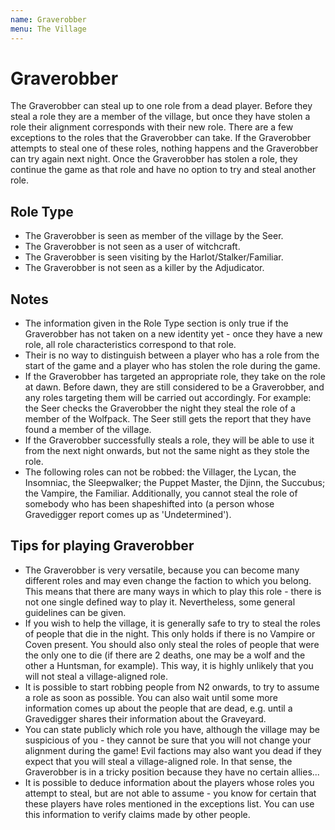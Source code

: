 ```yaml
---
name: Graverobber
menu: The Village
---
```


# Graverobber

The Graverobber can steal up to one role from a dead player. Before they
steal a role they are a member of the village, but once they have stolen
a role their alignment corresponds with their new role. There are a few
exceptions to the roles that the Graverobber can take. If the
Graverobber attempts to steal one of these roles, nothing happens and
the Graverobber can try again next night. Once the Graverobber has
stolen a role, they continue the game as that role and have no option to
try and steal another role.

## Role Type

  - The Graverobber is seen as member of the village by the Seer.
  - The Graverobber is not seen as a user of witchcraft.
  - The Graverobber is seen visiting by the Harlot/Stalker/Familiar.
  - The Graverobber is not seen as a killer by the Adjudicator.

## Notes

  - The information given in the Role Type section is only true if the
    Graverobber has not taken on a new identity yet - once they have a
    new role, all role characteristics correspond to that role.
  - Their is no way to distinguish between a player who has a role from
    the start of the game and a player who has stolen the role during
    the game.
  - If the Graverobber has targeted an appropriate role, they take on
    the role at dawn. Before dawn, they are still considered to be a
    Graverobber, and any roles targeting them will be carried out
    accordingly. For example: the Seer checks the Graverobber the night
    they steal the role of a member of the Wolfpack. The Seer still gets
    the report that they have found a member of the village.
  - If the Graverobber successfully steals a role, they will be able to
    use it from the next night onwards, but not the same night as they
    stole the role.
  - The following roles can not be robbed: the Villager, the Lycan, the
    Insomniac, the Sleepwalker; the Puppet Master, the Djinn, the
    Succubus; the Vampire, the Familiar. Additionally, you cannot steal
    the role of somebody who has been shapeshifted into (a person whose
    Gravedigger report comes up as 'Undetermined').

## Tips for playing Graverobber

  - The Graverobber is very versatile, because you can become many
    different roles and may even change the faction to which you belong.
    This means that there are many ways in which to play this role -
    there is not one single defined way to play it. Nevertheless, some
    general guidelines can be given.
  - If you wish to help the village, it is generally safe to try to
    steal the roles of people that die in the night. This only holds if
    there is no Vampire or Coven present. You should also only steal the
    roles of people that were the only one to die (if there are 2
    deaths, one may be a wolf and the other a Huntsman, for example).
    This way, it is highly unlikely that you will not steal a
    village-aligned role.
  - It is possible to start robbing people from N2 onwards, to try to
    assume a role as soon as possible. You can also wait until some more
    information comes up about the people that are dead, e.g. until a
    Gravedigger shares their information about the Graveyard.
  - You can state publicly which role you have, although the village may
    be suspicious of you - they cannot be sure that you will not change
    your alignment during the game\! Evil factions may also want you
    dead if they expect that you will steal a village-aligned role. In
    that sense, the Graverobber is in a tricky position because they
    have no certain allies...
  - It is possible to deduce information about the players whose roles
    you attempt to steal, but are not able to assume - you know for
    certain that these players have roles mentioned in the exceptions
    list. You can use this information to verify claims made by other
    people.
